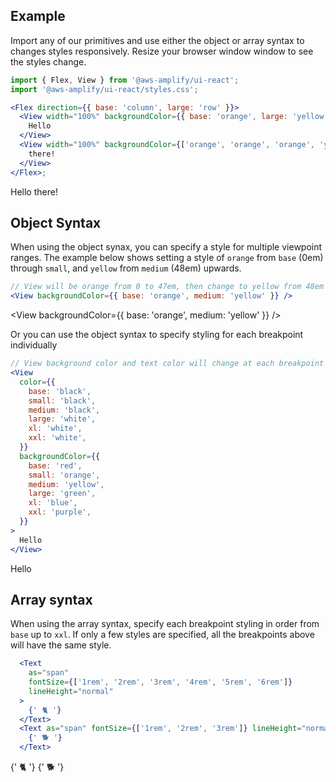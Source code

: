 
## Example

Import any of our primitives and use either the object or array syntax to changes styles responsively. Resize your browser window window to see the styles change.

```jsx
import { Flex, View } from '@aws-amplify/ui-react';
import '@aws-amplify/ui-react/styles.css';

<Flex direction={{ base: 'column', large: 'row' }}>
  <View width="100%" backgroundColor={{ base: 'orange', large: 'yellow' }}>
    Hello
  </View>
  <View width="100%" backgroundColor={['orange', 'orange', 'orange', 'yellow']}>
    there!
  </View>
</Flex>;
```

<Example>
  <Flex direction={{ base: 'column', large: 'row' }}>
    <View backgroundColor={{ base: 'orange', large: 'yellow' }} width="100%">
      Hello
    </View>
    <View
      backgroundColor={['orange', 'orange', 'orange', 'yellow']}
      width="100%"
    >
      there!
    </View>
  </Flex>
</Example>

## Object Syntax

When using the object synax, you can specify a style for multiple viewpoint ranges. The example below shows setting a style of `orange` from `base` (0em) through `small`, and `yellow` from `medium` (48em) upwards.

```jsx
// View will be orange from 0 to 47em, then change to yellow from 48em upwards.
<View backgroundColor={{ base: 'orange', medium: 'yellow' }} />
```

<View backgroundColor={{ base: 'orange', medium: 'yellow' }} />

Or you can use the object syntax to specify styling for each breakpoint individually

```jsx
// View background color and text color will change at each breakpoint
<View
  color={{
    base: 'black',
    small: 'black',
    medium: 'black',
    large: 'white',
    xl: 'white',
    xxl: 'white',
  }}
  backgroundColor={{
    base: 'red',
    small: 'orange',
    medium: 'yellow',
    large: 'green',
    xl: 'blue',
    xxl: 'purple',
  }}
>
  Hello
</View>
```

<Example>
  <View
    color={{
      base: 'black',
      small: 'black',
      medium: 'black',
      large: 'white',
      xl: 'white',
      xxl: 'white',
    }}
    backgroundColor={{
      base: 'red',
      small: 'orange',
      medium: 'yellow',
      large: 'green',
      xl: 'blue',
      xxl: 'purple',
    }}
  >
    Hello
  </View>
</Example>

## Array syntax

When using the array syntax, specify each breakpoint styling in order from `base` up to `xxl`. If only a few styles are specified, all the breakpoints above will have the same style.

```jsx
  <Text
    as="span"
    fontSize={['1rem', '2rem', '3rem', '4rem', '5rem', '6rem']}
    lineHeight="normal"
  >
    {' 🐈 '}
  </Text>
  <Text as="span" fontSize={['1rem', '2rem', '3rem']} lineHeight="normal">
    {' 🐕 '}
  </Text>
```

<Example>
  <Text
    as="span"
    fontSize={['1rem', '2rem', '3rem', '4rem', '5rem', '6rem']}
    lineHeight="normal"
  >
    {' 🐈 '}
  </Text>
  <Text as="span" fontSize={['1rem', '2rem', '3rem']} lineHeight="normal">
    {' 🐕 '}
  </Text>
</Example>
